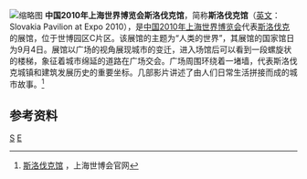 [[File:Slovakia_Pavilion_of_Expo_2010.jpg|缩略图]]
'''中国2010年上海世界博览会斯洛伐克馆'''，简称'''斯洛伐克馆'''（[[英文|英文]]：Slovakia Pavilion at Expo 2010），是[[中国2010年上海世界博览会|中国2010年上海世界博览会]]代表[[斯洛伐克|斯洛伐克]]的展馆，位于世博园区C片区。该展馆的主题为“人类的世界”，其展馆的国家馆日为9月4日。展馆以广场的视角展现城市的变迁，进入场馆后可以看到一段螺旋状的楼梯，象征着城市绵延的道路在广场交会。广场周围环绕着一堵墙，代表斯洛伐克城镇和建筑发展历史的重要坐标。几部影片讲述了由人们日常生活拼接而成的城市故事。<ref>[http://www.expo2010.cn/c/gj_tpl_2133.htm 斯洛伐克馆] {{Wayback|url=http://www.expo2010.cn/c/gj_tpl_2133.htm |date=20140205031625 }}，上海世博会官网</ref>

==参考资料==
{{reflist}}
{{2010年上海世博会展馆}}
[[Category:2010年上海世界博覽會展館|S]]
[[Category:2010年完工建築物|E]]